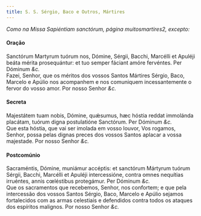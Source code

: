 ```yaml
---
title: S. S. Sérgio, Baco e Outros, Mártires
---
```


<em>Como na Missa Sapiéntiam sanctórum, página muitosmartires2, excepto:</em>

<h4 class="text-center">Oração</h4>
<div class="container-fluid">
  <div class="row">
    <div class="col-6 dropcaps text-justify">
      Sanctórum Martyrum tuórum nos, Dómine, Sérgii, Bacchi, Marcélli et Apuléji
      beáta mérita prosequántur: et tuo semper fáciant amóre fervéntes. Per
      Dóminum <em>&c.</em>
    </div>
    <div class="col-6 dropcaps text-justify">
      Fazei, Senhor, que os méritos dos vossos Santos Mártires Sérgio, Baco,
      Marcelo e Apúlio nos acompanhem e nos comuniquem incessantemente o fervor
      do vosso amor. Por nosso Senhor <em>&c.</em>
    </div>
  </div>
</div>

<h4 class="text-center">Secreta</h4>
<div class="container-fluid">
  <div class="row">
    <div class="col-6 dropcaps text-justify">
      Majestátem tuam nobis, Dómine, quǽsumus, hæc hóstia reddat immolánda
      placátam, tuórum digna postulatióne Sanctórum. Per Dóminum <em>&c.</em>
    </div>
    <div class="col-6 dropcaps text-justify">
      Que esta hóstia, que vai ser imolada em vosso louvor, Vos rogamos, Senhor,
      possa pelas dignas preces dos vossos Santos aplacar a vossa majestade. Por
      nosso Senhor <em>&c.</em>
    </div>
  </div>
</div>

<h4 class="text-center">Postcomúnio</h4>
<div class="container-fluid">
  <div class="row">
    <div class="col-6 dropcaps text-justify">
      Sacraméntis, Dómine, muniámur accéptis: et sanctórum Mártyrum tuórum
      Sérgii, Bacchi, Marcélli et Apuléji intercessióne, contra omnes nequítias
      irruéntes, annis cœléstibus protegámur. Per Dóminum <em>&c.</em>
    </div>
    <div class="col-6 dropcaps text-justify">
      Que os sacramentos que recebemos, Senhor, nos confortem; e que pela
      intercessão dos vossos Santos Sérgio, Baco, Marcelo e Apúlio sejamos
      fortalecidos com as armas celestiais e defendidos contra todos os ataques
      dos espíritos malignos. Por nosso Senhor <em>&c.</em>
    </div>
  </div>
</div>

